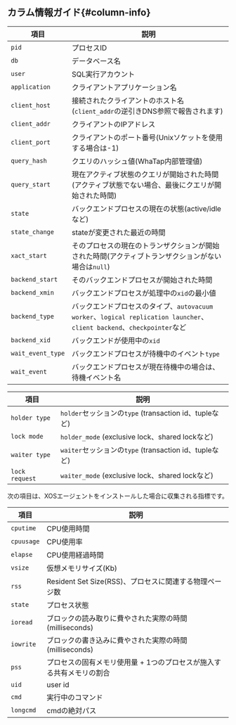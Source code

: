 ## カラム情報ガイド{#column-info}

<Tabs groupId="db-columns">

<TabItem value="activesession" label="Active session">

| 項目                | 説明                                                                                                  |
| ----------------- | --------------------------------------------------------------------------------------------------- |
| `pid`             | プロセスID                                                                                              |
| `db`              | データベース名                                                                                             |
| `user`            | SQL実行アカウント                                                                                          |
| `application`     | クライアントアプリケーション名                                                                                     |
| `client_host`     | 接続されたクライアントのホスト名(`client_addr`の逆引きDNS参照で報告されます)                                                     |
| `client_addr`     | クライアントのIPアドレス                                                                                       |
| `client_port`     | クライアントのポート番号(Unixソケットを使用する場合は-1)                                                                    |
| `query_hash`      | クエリのハッシュ値(WhaTap内部管理値)                                                                              |
| `query_start`     | 現在アクティブ状態のクエリが開始された時間(アクティブ状態でない場合、最後にクエリが開始された時間)                                                  |
| `state`           | バックエンドプロセスの現在の状態(active/idleなど)                                                                     |
| `state_change`    | stateが変更された最近の時間                                                                                    |
| `xact_start`      | そのプロセスの現在のトランザクションが開始された時間(アクティブトランザクションがない場合は`null`)                                               |
| `backend_start`   | そのバックエンドプロセスが開始された時間                                                                                |
| `backend_xmin`    | バックエンドプロセスが処理中の`xid`の最小値                                                                            |
| `backend_type`    | バックエンドプロセスのタイプ、`autovacuum worker`、`logical replication launcher`、`client backend`、`checkpointer`など |
| `backend_xid`     | バックエンドが使用中の`xid`                                                                                    |
| `wait_event_type` | バックエンドプロセスが待機中のイベント`type`                                                                           |
| `wait_event`      | バックエンドプロセスが現在待機中の場合は、待機イベント名                                                                        |

</TabItem>

<TabItem value="locktree" label="Lock tree">

| 項目             | 説明                                            |
| -------------- | --------------------------------------------- |
| `holder type`  | `holder`セッションの`type` (transaction id、tupleなど) |
| `lock mode`    | `holder_mode` (exclusive lock、shared lockなど)  |
| `waiter type`  | `waiter`セッションの`type` (transaction id、tupleなど) |
| `lock request` | `waiter_mode` (exclusive lock、shared lockなど)  |

</TabItem>

<TabItem value="process-info" label="Process information">

次の項目は、XOSエージェントをインストールした場合に収集される指標です。

| 項目         | 説明                                     |
| ---------- | -------------------------------------- |
| `cputime`  | CPU使用時間                                |
| `cpuusage` | CPU使用率                                 |
| `elapse`   | CPU使用経過時間                              |
| `vsize`    | 仮想メモリサイズ(Kb)                           |
| `rss`      | Resident Set Size(RSS)、プロセスに関連する物理ページ数 |
| `state`    | プロセス状態                                 |
| `ioread`   | ブロックの読み取りに費やされた実際の時間(milliseconds)     |
| `iowrite`  | ブロックの書き込みに費やされた実際の時間(milliseconds)     |
| `pss`      | プロセスの固有メモリ使用量 + 1つのプロセスが施入する共有メモリの割合   |
| `uid`      | user id                                |
| `cmd`      | 実行中のコマンド                               |
| `longcmd`  | cmdの絶対パス                               |

</TabItem>
</Tabs>

